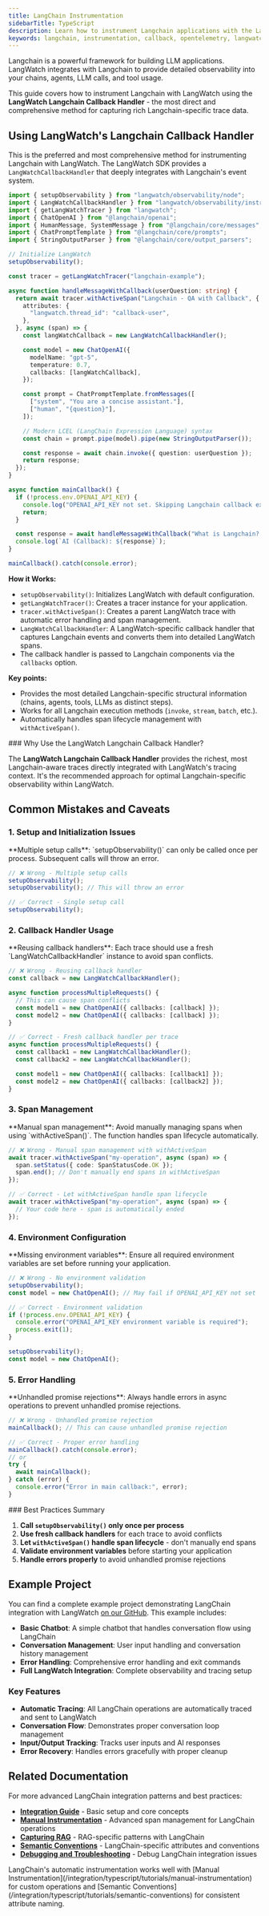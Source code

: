 ```yaml
---
title: LangChain Instrumentation
sidebarTitle: TypeScript
description: Learn how to instrument Langchain applications with the LangWatch TypeScript SDK.
keywords: langchain, instrumentation, callback, opentelemetry, langwatch, typescript, tracing, openllmetry
---
```


Langchain is a powerful framework for building LLM applications. LangWatch integrates with Langchain to provide detailed observability into your chains, agents, LLM calls, and tool usage.

This guide covers how to instrument Langchain with LangWatch using the **LangWatch Langchain Callback Handler** - the most direct and comprehensive method for capturing rich Langchain-specific trace data.

## Using LangWatch's Langchain Callback Handler

This is the preferred and most comprehensive method for instrumenting Langchain with LangWatch. The LangWatch SDK provides a `LangWatchCallbackHandler` that deeply integrates with Langchain's event system.

```typescript
import { setupObservability } from "langwatch/observability/node";
import { LangWatchCallbackHandler } from "langwatch/observability/instrumentation/langchain";
import { getLangWatchTracer } from "langwatch";
import { ChatOpenAI } from "@langchain/openai";
import { HumanMessage, SystemMessage } from "@langchain/core/messages";
import { ChatPromptTemplate } from "@langchain/core/prompts";
import { StringOutputParser } from "@langchain/core/output_parsers";

// Initialize LangWatch
setupObservability();

const tracer = getLangWatchTracer("langchain-example");

async function handleMessageWithCallback(userQuestion: string) {
  return await tracer.withActiveSpan("Langchain - QA with Callback", {
    attributes: {
      "langwatch.thread_id": "callback-user",
    },
  }, async (span) => {
    const langWatchCallback = new LangWatchCallbackHandler();

    const model = new ChatOpenAI({
      modelName: "gpt-5",
      temperature: 0.7,
      callbacks: [langWatchCallback],
    });

    const prompt = ChatPromptTemplate.fromMessages([
      ["system", "You are a concise assistant."],
      ["human", "{question}"],
    ]);

    // Modern LCEL (LangChain Expression Language) syntax
    const chain = prompt.pipe(model).pipe(new StringOutputParser());

    const response = await chain.invoke({ question: userQuestion });
    return response;
  });
}

async function mainCallback() {
  if (!process.env.OPENAI_API_KEY) {
    console.log("OPENAI_API_KEY not set. Skipping Langchain callback example.");
    return;
  }

  const response = await handleMessageWithCallback("What is Langchain? Explain briefly.");
  console.log(`AI (Callback): ${response}`);
}

mainCallback().catch(console.error);
```

**How it Works:**
- `setupObservability()`: Initializes LangWatch with default configuration.
- `getLangWatchTracer()`: Creates a tracer instance for your application.
- `tracer.withActiveSpan()`: Creates a parent LangWatch trace with automatic error handling and span management.
- `LangWatchCallbackHandler`: A LangWatch-specific callback handler that captures Langchain events and converts them into detailed LangWatch spans.
- The callback handler is passed to Langchain components via the `callbacks` option.

**Key points:**
- Provides the most detailed Langchain-specific structural information (chains, agents, tools, LLMs as distinct steps).
- Works for all Langchain execution methods (`invoke`, `stream`, `batch`, etc.).
- Automatically handles span lifecycle management with `withActiveSpan()`.

<Note>
### Why Use the LangWatch Langchain Callback Handler?

The **LangWatch Langchain Callback Handler** provides the richest, most Langchain-aware traces directly integrated with LangWatch's tracing context. It's the recommended approach for optimal Langchain-specific observability within LangWatch.
</Note>

## Common Mistakes and Caveats

### 1. Setup and Initialization Issues

<Warning>
**Multiple setup calls**: `setupObservability()` can only be called once per process. Subsequent calls will throw an error.
</Warning>

```typescript
// ❌ Wrong - Multiple setup calls
setupObservability();
setupObservability(); // This will throw an error

// ✅ Correct - Single setup call
setupObservability();
```

### 2. Callback Handler Usage

<Warning>
**Reusing callback handlers**: Each trace should use a fresh `LangWatchCallbackHandler` instance to avoid span conflicts.
</Warning>

```typescript
// ❌ Wrong - Reusing callback handler
const callback = new LangWatchCallbackHandler();

async function processMultipleRequests() {
  // This can cause span conflicts
  const model1 = new ChatOpenAI({ callbacks: [callback] });
  const model2 = new ChatOpenAI({ callbacks: [callback] });
}

// ✅ Correct - Fresh callback handler per trace
async function processMultipleRequests() {
  const callback1 = new LangWatchCallbackHandler();
  const callback2 = new LangWatchCallbackHandler();

  const model1 = new ChatOpenAI({ callbacks: [callback1] });
  const model2 = new ChatOpenAI({ callbacks: [callback2] });
}
```

### 3. Span Management

<Warning>
**Manual span management**: Avoid manually managing spans when using `withActiveSpan()`. The function handles span lifecycle automatically.
</Warning>

```typescript
// ❌ Wrong - Manual span management with withActiveSpan
await tracer.withActiveSpan("my-operation", async (span) => {
  span.setStatus({ code: SpanStatusCode.OK });
  span.end(); // Don't manually end spans in withActiveSpan
});

// ✅ Correct - Let withActiveSpan handle span lifecycle
await tracer.withActiveSpan("my-operation", async (span) => {
  // Your code here - span is automatically ended
});
```

### 4. Environment Configuration

<Warning>
**Missing environment variables**: Ensure all required environment variables are set before running your application.
</Warning>

```typescript
// ❌ Wrong - No environment validation
setupObservability();
const model = new ChatOpenAI(); // May fail if OPENAI_API_KEY not set

// ✅ Correct - Environment validation
if (!process.env.OPENAI_API_KEY) {
  console.error("OPENAI_API_KEY environment variable is required");
  process.exit(1);
}

setupObservability();
const model = new ChatOpenAI();
```

### 5. Error Handling

<Warning>
**Unhandled promise rejections**: Always handle errors in async operations to prevent unhandled promise rejections.
</Warning>

```typescript
// ❌ Wrong - Unhandled promise rejection
mainCallback(); // This can cause unhandled promise rejection

// ✅ Correct - Proper error handling
mainCallback().catch(console.error);
// or
try {
  await mainCallback();
} catch (error) {
  console.error("Error in main callback:", error);
}
```

<Info>
### Best Practices Summary

1. **Call `setupObservability()` only once per process**
2. **Use fresh callback handlers** for each trace to avoid conflicts
3. **Let `withActiveSpan()` handle span lifecycle** - don't manually end spans
4. **Validate environment variables** before starting your application
5. **Handle errors properly** to avoid unhandled promise rejections
</Info>

## Example Project

You can find a complete example project demonstrating LangChain integration with LangWatch [on our GitHub](https://github.com/langwatch/langwatch/tree/main/typescript-sdk/examples/langchain). This example includes:

- **Basic Chatbot**: A simple chatbot that handles conversation flow using LangChain
- **Conversation Management**: User input handling and conversation history management
- **Error Handling**: Comprehensive error handling and exit commands
- **Full LangWatch Integration**: Complete observability and tracing setup

### Key Features

- **Automatic Tracing**: All LangChain operations are automatically traced and sent to LangWatch
- **Conversation Flow**: Demonstrates proper conversation loop management
- **Input/Output Tracking**: Tracks user inputs and AI responses
- **Error Recovery**: Handles errors gracefully with proper cleanup

## Related Documentation

For more advanced LangChain integration patterns and best practices:

- **[Integration Guide](/integration/typescript/guide)** - Basic setup and core concepts
- **[Manual Instrumentation](/integration/typescript/tutorials/manual-instrumentation)** - Advanced span management for LangChain operations
- **[Capturing RAG](/integration/typescript/tutorials/capturing-rag)** - RAG-specific patterns with LangChain
- **[Semantic Conventions](/integration/typescript/tutorials/semantic-conventions)** - LangChain-specific attributes and conventions
- **[Debugging and Troubleshooting](/integration/typescript/tutorials/debugging-typescript)** - Debug LangChain integration issues

<Tip>
LangChain's automatic instrumentation works well with [Manual Instrumentation](/integration/typescript/tutorials/manual-instrumentation) for custom operations and [Semantic Conventions](/integration/typescript/tutorials/semantic-conventions) for consistent attribute naming.
</Tip>
